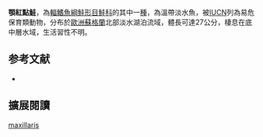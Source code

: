 {{NoteTA|G1=LS}}
{{Speciesbox
| name = 顎紅點鮭
| image = 
| image_width = 250px
| status = VU
| status_system = IUCN3.1
| genus = Salvelinus
| species = maxillaris
| authority = {{le|查爾斯·塔特·里根|Charles Tate Regan|Regan}}, 1909
| synonyms = 
}}

'''顎紅點鮭'''，為[[輻鰭魚綱|輻鰭魚綱]][[鮭形目|鮭形目]][[鮭科|鮭科]]的其中一[[種|種]]，為溫帶淡水魚，被[[IUCN|IUCN]]列為易危保育類動物，分布於[[歐洲|歐洲]][[蘇格蘭|蘇格蘭]]北部淡水湖泊流域，體長可達27公分，棲息在底中層水域，生活習性不明。

==参考文献==
*{{FishBase_species|genus=Salvelinus|species=maxillaris|year=2015|month=10}}
== 擴展閱讀 ==
{{refbegin}}
{{wikispecies-inline|Salvelinus maxillaris|顎紅點鮭}}
{{refend}}
{{Taxonbar|from=Q5838632}}

[[Category:紅點鮭屬|maxillaris]]